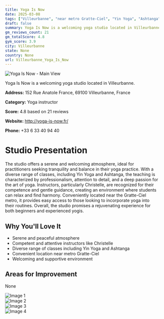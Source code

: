 ```yaml
---
title: Yoga Is Now
date: 2025-03-08
tags: ["Villeurbanne", "near metro Gratte-Ciel", "Yin Yoga", "Ashtanga", "welcoming", "serene", "Villeurbanne"]  
draft: false
summary: Yoga Is Now is a welcoming yoga studio located in Villeurbanne.
gm_reviews_count: 21
gm_totalScore: 4.8
gym_score: 3.9
city: Villeurbanne
state: None
country: None
url: Villeurbanne_Yoga_Is_Now
---
```


<div className="aspect-[16/9] relative my-8">
  <img 
    src="https://lh5.googleusercontent.com/p/AF1QipN7O1eb2ja58N69WbFOtZxcWABccYQ0jV-FQsBJ=w1920-h1080-k-no"
    alt="Yoga Is Now - Main View"
    className="object-cover absolute inset-0 w-full h-full rounded-lg"
  />
</div>

Yoga Is Now is a welcoming yoga studio located in Villeurbanne.

**Address:** 152 Rue Anatole France, 69100 Villeurbanne, France

**Category:** Yoga instructor

**Score:** 4.8 based on 21 reviews

**Website:** http://yoga-is-now.fr/

**Phone:** +33 6 33 40 94 40

# Studio Presentation

The studio offers a serene and welcoming atmosphere, ideal for practitioners seeking tranquility and balance in their yoga practice. With a diverse range of classes, including Yin Yoga and Ashtanga, the teaching is characterized by professionalism, attention to detail, and a deep passion for the art of yoga. Instructors, particularly Christelle, are recognized for their competence and gentle guidance, creating an environment where students can relax and find harmony. Conveniently located near the Gratte-Ciel metro, it provides easy access to those looking to incorporate yoga into their routines. Overall, the studio promises a rejuvenating experience for both beginners and experienced yogis.




## Why You'll Love It

- Serene and peaceful atmosphere
- Competent and attentive instructors like Christelle
- Diverse range of classes including Yin Yoga and Ashtanga
- Convenient location near metro Gratte-Ciel
- Welcoming and supportive environment

## Areas for Improvement

None

<div className="grid grid-cols-1 xl:grid-cols-2 gap-4 my-8">
<div className="aspect-[4/3] relative"><img src="https://lh5.googleusercontent.com/p/AF1QipMxQEC6KHKCgpu21O3S0RSh5HzW_DVOjodoDpsJ=w1920-h1080-k-no" alt="Image 1" className="object-cover absolute inset-0 w-full h-full rounded-lg" /></div>
<div className="aspect-[4/3] relative"><img src="https://lh5.googleusercontent.com/p/AF1QipP3MQVO5MwRb9O-uS53z5Ypc4-WKsOGwu1eb8sN=w1920-h1080-k-no" alt="Image 2" className="object-cover absolute inset-0 w-full h-full rounded-lg" /></div>
<div className="aspect-[4/3] relative"><img src="https://lh5.googleusercontent.com/p/AF1QipNYZYn7VP4AqkUdO4j3Ee1tPq--FPoq8F0VGtCn=w1920-h1080-k-no" alt="Image 3" className="object-cover absolute inset-0 w-full h-full rounded-lg" /></div>
<div className="aspect-[4/3] relative"><img src="https://lh5.googleusercontent.com/p/AF1QipNaYc-ZWGse_ikRuGrkG5YWhG_rIF0YseqfXyfA=w1920-h1080-k-no" alt="Image 4" className="object-cover absolute inset-0 w-full h-full rounded-lg" /></div>
</div>